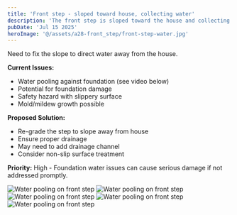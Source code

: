 ```yaml
---
title: 'Front step - sloped toward house, collecting water'
description: 'The front step is sloped toward the house and collecting water, creating potential foundation issues.'
pubDate: 'Jul 15 2025'
heroImage: '@/assets/a28-front_step/front-step-water.jpg'
---
```



Need to fix the slope to direct water away from the house.

**Current Issues:**
- Water pooling against foundation (see video below)
- Potential for foundation damage
- Safety hazard with slippery surface
- Mold/mildew growth possible

**Proposed Solution:**
- Re-grade the step to slope away from house
- Ensure proper drainage
- May need to add drainage channel
- Consider non-slip surface treatment

**Priority:** High - Foundation water issues can cause serious damage if not addressed promptly.

<Image src={stepImage1} alt="Water pooling on front step" />
<Image src={stepImage2} alt="Water pooling on front step" />
<Image src={stepImage3} alt="Water pooling on front step" />
<Image src={stepImage4} alt="Water pooling on front step" />
<Image src={stepImage5} alt="Water pooling on front step" />


<VideoPlayer baseName="front-step-water" />
